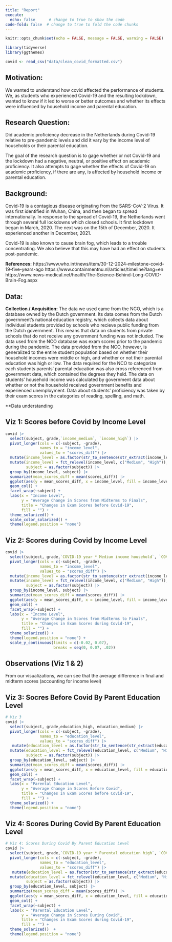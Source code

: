 ```yaml
---
title: "Report"
execute: 
  echo: false      # change to true to show the code
code-fold: false  # change to true to fold the code chunks
---
```


```r
knitr::opts_chunk$set(echo = FALSE, message = FALSE, warning = FALSE)
```

```r
library(tidyverse)
library(ggthemes)

covid <- read_csv("data/clean_covid_formatted.csv")
```

## Motivation:

We wanted to understand how covid affected the performance of students. We, as students who experienced Covid-19 and the resulting lockdown, wanted to know if it led to worse or better outcomes and whether its effects were influenced by household income and parental education.


## Research Question:

Did academic proficiency decrease in the Netherlands during Covid-19 relative to pre-pandemic levels and did it vary by the income level of households or their parental education.

The goal of the research question is to gage whether or not Covid-19 and the lockdown had a negative, neutral, or positive effect on academic proficiency. It also attempts to gage whether the effects of Covid-19 on academic proficiency, if there are any, is affected by household income or parental education.


## Background:

Covid-19 is a contagious disease originating from the SARS-CoV-2 Virus. It was first identified in Wuhan, China, and then began to spread internationally. In response to the spread of Covid-19, the Netherlands went through several full lockdowns which closed schools. It first lockdown began in March, 2020. The next was on the 15th of December, 2020. It experienced another in December, 2021.

Covid-19 is also known to cause brain fog, which leads to a trouble concentrating. We also believe that this may have had an effect on students post-pandemic.


**References:**
https://www.who.int/news/item/30-12-2024-milestone-covid-19-five-years-ago
https://www.containmentnu.nl/articles/timeline?lang=en
https://www.news-medical.net/health/The-Science-Behind-Long-COVID-Brain-Fog.aspx


## Data:

**Collection / Acquisition:**
The data we used came from the NCO, which is a database owned by the Dutch government. Its data comes from the Dutch government's national education registry, which collects data about individual students provided by schools who recieve public funding from the Dutch government. This means that data on students from private schools that do not receive any government funding was not included. The data used from the NCO database was exam scores prior to the pandemic during the pandemic. The data provided from the NCO, however, is generalized to the entire student population based on whether their household incomes were middle or high, and whether or not their parental education was high or low. The data required for the NCO to categorize each students parents' parental education was also cross referenced from government data, which contained the degrees they held. The data on students' household income was calculated by government data about whether or not the household received government benefits and experienced unemployment. Data about students' proficiency was taken by their exam scores in the categories of reading, spelling, and math.

**Data understanding


## Viz 1: Scores before Covid by Income Level

```r
covid |>
  select(subject, grade,`income_medium`, `income_high`) |>
  pivot_longer(cols = c(-subject, -grade),
               names_to = "income_level",
               values_to = "scores_diff") |>
  mutate(income_level = as.factor(str_to_sentence(str_extract(income_level, "medium|high")))) |>
  mutate(income_level = fct_relevel(income_level, c("Medium", "High")),
         subject = as.factor(subject)) |>
  group_by(income_level, subject) |>
  summarize(mean_scores_diff = mean(scores_diff)) |>
  ggplot(aes(y = mean_scores_diff, x = income_level, fill = income_level)) +
  geom_col() +
  facet_wrap(~subject) +
  labs(x = "Income Level",
       y = "Average Change in Scores from Midterms to Finals",
       title = "Changes in Exam Scores before Covid-19",
       fill = "") +
  theme_solarized() +
  scale_color_solarized() +
  theme(legend.position = "none")
```

## Viz 2: Scores during Covid by Income Level

```r
covid |>
  select(subject, grade,`COVID-19 year * Medium income household`, `COVID-19 year * High income household`) |>
  pivot_longer(cols = c(-subject, -grade),
               names_to = "income_level",
               values_to = "scores_diff") |>
  mutate(income_level = as.factor(str_to_sentence(str_extract(income_level, "Medium|High")))) |>
  mutate(income_level = fct_relevel(income_level, c("Medium", "High")),
         subject = as.factor(subject)) |>
  group_by(income_level, subject) |>
  summarize(mean_scores_diff = mean(scores_diff)) |>
  ggplot(aes(y = mean_scores_diff, x = income_level, fill = income_level)) +
  geom_col() +
  facet_wrap(~subject) +
  labs(x = "Income Level",
       y = "Average Change in Scores from Midterms to Finals",
       title = "Changes in Exam Scores during Covid-19",
       fill = "") +
  theme_solarized() +
  theme(legend.position = "none") +
  scale_y_continuous(limits = c(-0.02, 0.07),
                     breaks = seq(0, 0.07, .02))
```

## Observations (Viz 1 & 2)

From our visualizations, we can see that the average difference in final and midterm scores (accounting for income level) 

## Viz 3: Socres Before Covid By Parent Education Level
```r
# Viz 3 
covid |>
  select(subject, grade,education_high, education_medium) |>
  pivot_longer(cols = c(-subject, -grade),
               names_to = "education_level",
               values_to = "scores_diff") |>
   mutate(education_level = as.factor(str_to_sentence(str_extract(education_level, "medium|high")))) |>
  mutate(education_level = fct_relevel(education_level, c("Medium", "High")),
         subject = as.factor(subject)) |>
  group_by(education_level, subject) |>
  summarize(mean_scores_diff = mean(scores_diff)) |>
  ggplot(aes(y = mean_scores_diff, x = education_level, fill = education_level)) +
  geom_col() +
  facet_wrap(~subject) +
  labs(x = "Parental Education Level",
       y = "Average Change in Scores Before Covid",
       title = "Changes in Exam Scores before Covid-19",
       fill = "") +
  theme_solarized() +
  theme(legend.position = "none")
```


## Viz 4: Scores During Covid By Parent Education Level

```r
# Viz 4: Scores During Covid By Parent Education Level
covid |>
  select(subject, grade,`COVID-19 year * Parental education high`, `COVID-19 year * Parental education medium`) |>
  pivot_longer(cols = c(-subject, -grade),
               names_to = "education_level",
               values_to = "scores_diff") |>
   mutate(education_level = as.factor(str_to_sentence(str_extract(education_level, "medium|high")))) |>
  mutate(education_level = fct_relevel(education_level, c("Medium", "High")),
         subject = as.factor(subject)) |>
  group_by(education_level, subject) |>
  summarize(mean_scores_diff = mean(scores_diff)) |>
  ggplot(aes(y = mean_scores_diff, x = education_level, fill = education_level)) +
  geom_col() +
  facet_wrap(~subject) +
  labs(x = "Parental Education Level",
       y = "Average Change in Scores During Covid",
       title = "Changes in Exam Scores during Covid-19",
       fill = "") +
  theme_solarized()  +
  theme(legend.position = "none")
```
